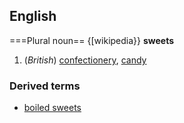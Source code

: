 ==English==
===Plural noun==
{[wikipedia}}
'''sweets'''
#(''British'') [[confectionery]], [[candy]]
===Derived terms===
*[[boiled sweets]]